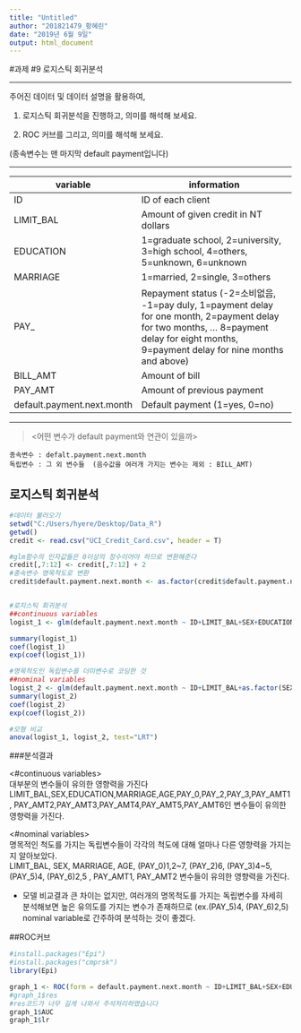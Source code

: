 ---
title: "Untitled"
author: "201821479_황혜린"
date: "2019년 6월 9일"
output: html_document
---

#과제 #9 로지스틱 회귀분석

***   
주어진 데이터 및 데이터 설명을 활용하여,

1) 로지스틱 회귀분석을 진행하고, 의미를 해석해 보세요.

2) ROC 커브를 그리고, 의미를 해석해 보세요.

(종속변수는 맨 마지막 default payment입니다)

***    
variable              |  information                                                                                                                                     
----|-------------------------------------------------------------------                                                                                                    
ID|ID of each client
LIMIT_BAL|Amount of given credit in NT dollars
EDUCATION|1=graduate school, 2=university, 3=high school, 4=others, 5=unknown, 6=unknown
MARRIAGE|1=married, 2=single, 3=others
PAY_|Repayment status (-2=소비없음, -1=pay duly, 1=payment delay for one month, 2=payment delay for two months, ... 8=payment delay for eight months, 9=payment delay for nine months and above)
BILL_AMT|Amount of bill
PAY_AMT|Amount of previous payment
default.payment.next.month|Default payment (1=yes, 0=no)

***   
  
><어떤 변수가 default payment와 연관이 있을까>    

```   
종속변수 : defalt.payment.next.month
독립변수 : 그 외 변수들  (음수값을 여러개 가지는 변수는 제외 : BILL_AMT)
```   

## 로지스틱 회귀분석 

```{R}
#데이터 불러오기 
setwd("C:/Users/hyere/Desktop/Data_R")
getwd()
credit <- read.csv("UCI_Credit_Card.csv", header = T)

#glm함수의 인자값들은 0이상의 정수이어야 하므로 변환해준다
credit[,7:12] <- credit[,7:12] + 2
#종속변수 명목척도로 변환 
credit$default.payment.next.month <- as.factor(credit$default.payment.next.month)


#로지스틱 회귀분석
##continuous variables
logist_1 <- glm(default.payment.next.month ~ ID+LIMIT_BAL+SEX+EDUCATION+MARRIAGE+AGE+PAY_0+PAY_2+PAY_3+PAY_4+PAY_5+PAY_6+PAY_AMT1+PAY_AMT2+PAY_AMT3+PAY_AMT4+PAY_AMT5+PAY_AMT6, data = credit, family = binomial)

summary(logist_1)
coef(logist_1)
exp(coef(logist_1))

#명목척도인 독립변수를 더미변수로 코딩한 것 
##nominal variables
logist_2 <- glm(default.payment.next.month ~ ID+LIMIT_BAL+as.factor(SEX)+as.factor(EDUCATION)+as.factor(MARRIAGE)+AGE+as.factor(PAY_0)+as.factor(PAY_2)+as.factor(PAY_3)+as.factor(PAY_4)+as.factor(PAY_5)+as.factor(PAY_6)+PAY_AMT1+PAY_AMT2+PAY_AMT3+PAY_AMT4+PAY_AMT5+PAY_AMT6, data = credit, family = binomial)
summary(logist_2)
coef(logist_2)
exp(coef(logist_2))

#모형 비교 
anova(logist_1, logist_2, test="LRT")

```


###분석결과

<#continuous variables>          
대부분의 변수들이 유의한 영향력을 가진다          
LIMIT_BAL,SEX,EDUCATION,MARRIAGE,AGE,PAY_0,PAY_2,PAY_3,PAY_AMT1, PAY_AMT2,PAY_AMT3,PAY_AMT4,PAY_AMT5,PAY_AMT6인 변수들이 유의한 영향력을 가진다.        


<#nominal variables>          
명목적인 척도를 가지는 독립변수들이 각각의 척도에 대해 얼마나 다른 영향력을 가지는지 알아보았다.            
LIMIT_BAL, SEX, MARRIAGE, AGE, (PAY_0)1,2~7, (PAY_2)6, (PAY_3)4~5, (PAY_5)4, (PAY_6)2,5 , PAY_AMT1, PAY_AMT2 변수들이 유의한 영향력을 가진다.        

* 모델 비교결과 큰 차이는 없지만, 여러개의 명목척도를 가지는 독립변수를 자세히 분석해보면 높은 유의도를 가지는 변수가 존재하므로
(ex.(PAY_5)4, (PAY_6)2,5) nominal variable로 간주하여 분석하는 것이 좋겠다.        


##ROC커브 

```{r}
#install.packages("Epi")
#install.packages("cmprsk")
library(Epi)

graph_1 <- ROC(form = default.payment.next.month ~ ID+LIMIT_BAL+SEX+EDUCATION+MARRIAGE+AGE+PAY_0+PAY_2+PAY_3+PAY_4+PAY_5+PAY_6+PAY_AMT1+PAY_AMT2+PAY_AMT3+PAY_AMT4+PAY_AMT5+PAY_AMT6, data = credit, plot = "ROC")
#graph_1$res
#res코드가 너무 길게 나와서 주석처리하였습니다
graph_1$AUC
graph_1$lr
```